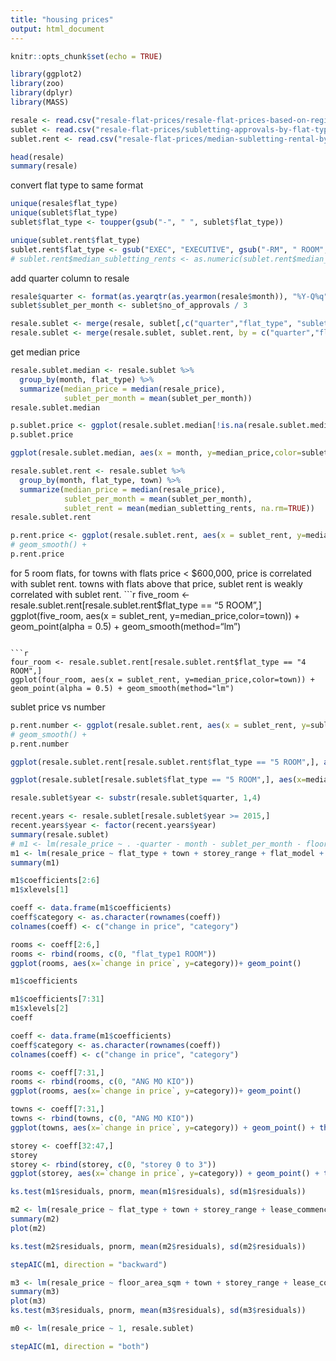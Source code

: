 ```yaml
---
title: "housing prices"
output: html_document
---
```


```r
knitr::opts_chunk$set(echo = TRUE)
```


```r
library(ggplot2)
library(zoo)
library(dplyr)
library(MASS)
```

```r
resale <- read.csv("resale-flat-prices/resale-flat-prices-based-on-registration-date-from-march-2012-onwards.csv")
sublet <- read.csv("resale-flat-prices/subletting-approvals-by-flat-type-quarterly.csv")
sublet.rent <- read.csv("resale-flat-prices/median-subletting-rental-by-town-and-flat-type.csv", na.strings = c("na", "-"))
```

```r
head(resale)
summary(resale)
```

convert flat type to same format
```r
unique(resale$flat_type)
unique(sublet$flat_type)
sublet$flat_type <- toupper(gsub("-", " ", sublet$flat_type))

unique(sublet.rent$flat_type)
sublet.rent$flat_type <- gsub("EXEC", "EXECUTIVE", gsub("-RM", " ROOM",sublet.rent$flat_type))
# sublet.rent$median_subletting_rents <- as.numeric(sublet.rent$median_subletting_rents)

```

add quarter column to resale
```r
resale$quarter <- format(as.yearqtr(as.yearmon(resale$month)), "%Y-Q%q")
sublet$sublet_per_month <- sublet$no_of_approvals / 3

resale.sublet <- merge(resale, sublet[,c("quarter","flat_type", "sublet_per_month")], by = c("quarter", "flat_type"), all.x = TRUE)
resale.sublet <- merge(resale.sublet, sublet.rent, by = c("quarter","flat_type","town"), all.x = TRUE)

```

get median price
```r
resale.sublet.median <- resale.sublet %>%
  group_by(month, flat_type) %>%
  summarize(median_price = median(resale_price),
            sublet_per_month = mean(sublet_per_month))
resale.sublet.median
```

```r
p.sublet.price <- ggplot(resale.sublet.median[!is.na(resale.sublet.median$sublet_per_month),], aes(x = sublet_per_month, y=median_price,color=flat_type)) + geom_point(alpha = 0.5) + geom_smooth()
p.sublet.price

```

```r
ggplot(resale.sublet.median, aes(x = month, y=median_price,color=sublet_per_month)) + geom_point() + theme(axis.text.x = element_text(angle = 90, hjust = 1)) + facet_wrap(~.flat_type)

```


```r
resale.sublet.rent <- resale.sublet %>%
  group_by(month, flat_type, town) %>%
  summarize(median_price = median(resale_price),
            sublet_per_month = mean(sublet_per_month),
            sublet_rent = mean(median_subletting_rents, na.rm=TRUE))
resale.sublet.rent
```

```r
p.rent.price <- ggplot(resale.sublet.rent, aes(x = sublet_rent, y=median_price,color=town)) + geom_point(alpha = 0.5) +  facet_wrap(~flat_type)
# geom_smooth() +
p.rent.price

```
for 5 room flats, for towns with flats price < $600,000, price is correlated with sublet rent. towns with flats above that price, sublet rent is weakly correlated with sublet rent.
```r
five_room <- resale.sublet.rent[resale.sublet.rent$flat_type == "5 ROOM",]
ggplot(five_room, aes(x = sublet_rent, y=median_price,color=town)) + geom_point(alpha = 0.5) + geom_smooth(method="lm")

```

```r
four_room <- resale.sublet.rent[resale.sublet.rent$flat_type == "4 ROOM",]
ggplot(four_room, aes(x = sublet_rent, y=median_price,color=town)) + geom_point(alpha = 0.5) + geom_smooth(method="lm")

```
sublet price vs number
```r
p.rent.number <- ggplot(resale.sublet.rent, aes(x = sublet_rent, y=sublet_per_month,color=town)) + geom_point(alpha = 0.5) +  facet_wrap(~flat_type)
# geom_smooth() +
p.rent.number

```
```r
ggplot(resale.sublet.rent[resale.sublet.rent$flat_type == "5 ROOM",], aes(x = sublet_rent, y=sublet_per_month,color=town)) + geom_point(alpha = 0.5) + geom_smooth()
```

```r
ggplot(resale.sublet[resale.sublet$flat_type == "5 ROOM",], aes(x=median_subletting_rents,y=resale_price)) + geom_point(alpha = 0.5) + facet_wrap(~town)

```

```r
resale.sublet$year <- substr(resale.sublet$quarter, 1,4)
```

```r
recent.years <- resale.sublet[resale.sublet$year >= 2015,]
recent.years$year <- factor(recent.years$year)
summary(resale.sublet)
# m1 <- lm(resale_price ~ . -quarter - month - sublet_per_month - floor_area_sqm, data = resale.sublet)
m1 <- lm(resale_price ~ flat_type + town + storey_range + flat_model + lease_commence_date + sublet_per_month, data = recent.years)
summary(m1)
```

```r
m1$coefficients[2:6]
m1$xlevels[1]

coeff <- data.frame(m1$coefficients)
coeff$category <- as.character(rownames(coeff))
colnames(coeff) <- c("change in price", "category")

rooms <- coeff[2:6,]
rooms <- rbind(rooms, c(0, "flat_type1 ROOM"))
ggplot(rooms, aes(x=`change in price`, y=category))+ geom_point()


```

```r
m1$coefficients

m1$coefficients[7:31]
m1$xlevels[2]
coeff

coeff <- data.frame(m1$coefficients)
coeff$category <- as.character(rownames(coeff))
colnames(coeff) <- c("change in price", "category")

rooms <- coeff[7:31,]
rooms <- rbind(rooms, c(0, "ANG MO KIO"))
ggplot(rooms, aes(x=`change in price`, y=category))+ geom_point()

```
```r
towns <- coeff[7:31,]
towns <- rbind(towns, c(0, "ANG MO KIO"))
ggplot(towns, aes(x=`change in price`, y=category)) + geom_point() + theme(axis.text.x = element_text(angle = 90, hjust = 1))
```

```r
storey <- coeff[32:47,]
storey
storey <- rbind(storey, c(0, "storey 0 to 3"))
ggplot(storey, aes(x=`change in price`, y=category)) + geom_point() + theme(axis.text.x = element_text(angle = 90, hjust = 1))
```

```r
ks.test(m1$residuals, pnorm, mean(m1$residuals), sd(m1$residuals))
```

```r
m2 <- lm(resale_price ~ flat_type + town + storey_range + lease_commence_date + sublet_per_month, data = resale.sublet)
summary(m2)
plot(m2)
```


```r
ks.test(m2$residuals, pnorm, mean(m2$residuals), sd(m2$residuals))
```

```r
stepAIC(m1, direction = "backward")
```
```r

m3 <- lm(resale_price ~ floor_area_sqm + town + storey_range + lease_commence_date + sublet_per_month, data = resale.sublet)
summary(m3)
plot(m3)
ks.test(m3$residuals, pnorm, mean(m3$residuals), sd(m3$residuals))
```

```r
m0 <- lm(resale_price ~ 1, resale.sublet)

```

```r

stepAIC(m1, direction = "both")
```


